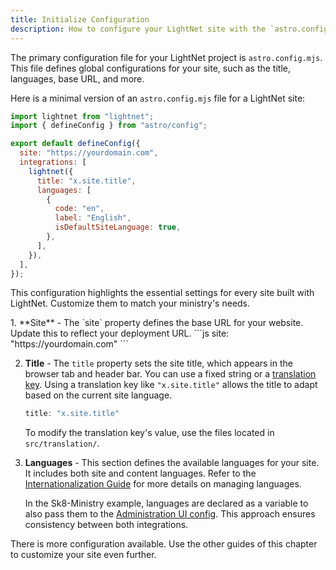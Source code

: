 ```yaml
---
title: Initialize Configuration
description: How to configure your LightNet site with the `astro.config.mjs` file.
---
```



The primary configuration file for your LightNet project is `astro.config.mjs`. 
This file defines global configurations for your site, such as the title, languages, base URL, and more.

Here is a minimal version of an `astro.config.mjs` file for a LightNet site:

```js title="astro.config.mjs"
import lightnet from "lightnet";
import { defineConfig } from "astro/config";

export default defineConfig({
  site: "https://yourdomain.com",
  integrations: [
    lightnet({
      title: "x.site.title",
      languages: [
        {
          code: "en",
          label: "English",
          isDefaultSiteLanguage: true,
        },
      ],
    }),
  ],
});
```

This configuration highlights the essential settings for every site built with LightNet. Customize them to match your 
ministry's needs.

<Steps>
1. **Site** -
   The `site` property defines the base URL for your website. Update this to reflect your deployment URL.
   ```js
   site: "https://yourdomain.com"
   ```

2. **Title** -
   The `title` property sets the site title, which appears in the browser tab and header bar. 
   You can use a fixed string or a [translation key](/build/i18n/fundamentals#translating-pages-in-lightnet). 
   Using a translation key like `"x.site.title"` allows the title to adapt based on the current site language.
   ```js
   title: "x.site.title"
   ```
   To modify the translation key's value, use the files located in `src/translation/`.

3. **Languages** -
   This section defines the available languages for your site. 
   It includes both site and content languages. Refer to the [Internationalization Guide](/build/i18n/fundamentals) for more 
   details on managing languages.
   
   In the Sk8-Ministry example, languages are declared as a variable to also pass them to the 
   [Administration UI config](/content/administration-ui).
   This approach ensures consistency between both integrations.
</Steps>

There is more configuration available. Use the other guides of this chapter to customize your site even further.
